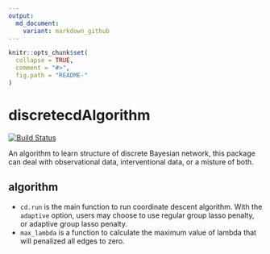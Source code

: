 ```yaml
---
output:
  md_document:
    variant: markdown_github
---
```


```r
knitr::opts_chunk$set(
  collapse = TRUE,
  comment = "#>",
  fig.path = "README-"
)
```

# discretecdAlgorithm

[![Build Status](https://travis-ci.org/gujyjean/discretecdAlgorithm.svg?branch=master)](https://travis-ci.org/gujyjean/discretecdAlgorithm)

An algorithm to learn structure of discrete Bayesian network, this package can deal with observational data, interventional data, or a misture of both.

## algorithm

- `cd.run` is the main function to run coordinate descent algorithm. With the   `adaptive` option, users may choose to use regular group lasso penalty, or adaptive group lasso penalty.
- `max_lambda` is a function to calculate the maximum value of lambda that will penalized all edges to zero.






